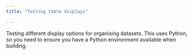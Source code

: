 ```yaml
---
title: "Testing table displays"

---
```


Testing different display options for organising datasets. This uses Python, so you need to ensure you have a Python environment available when building.
